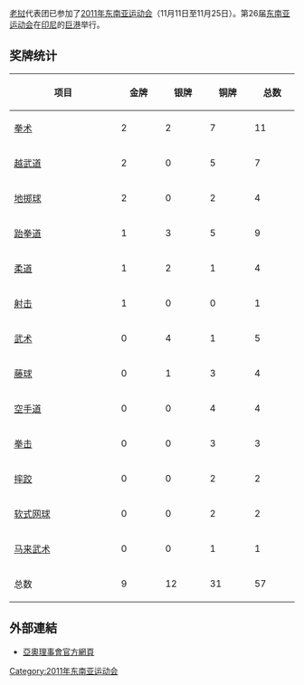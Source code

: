 {{Infobox Country Southeast Asian Games
|NOC=LAO
|games=2011年
|competitors=223
|sports=25
|officials=134
|flagbearer=Saysamone Sengdao (petanque)
|gold=9
|silver=7
|bronze=35
|total=51
|rank=8
}}

[[老挝|老挝]]代表团已参加了[[2011年东南亚运动会|2011年东南亚运动会]]（11月11日至11月25日）。第26届[[东南亚运动会|东南亚运动会]]在[[印尼|印尼]]的[[巨港|巨港]]举行。

== 奖牌统计 ==
{| class="wikitable sortable" style="text-align:center;"
|-
! width=200|项目
|bgcolor=gold width=70|'''金牌''' 
|bgcolor=silver width=70|'''银牌''' 
|bgcolor=#cc9966 width=70|'''铜牌'''
!width=70|总数
|-
|align=left| [[2011年东南亚运动会拳术比赛|拳术]] || 2 || 2 || 7 || 11
|-
|align=left| [[2011年东南亚运动会越武道比赛|越武道]] || 2 || 0 || 5 || 7
|-
|align=left| [[2011年东南亚运动会地掷球比赛|地掷球]] || 2 || 0 || 2 || 4
|-
|align=left| [[2011年东南亚运动会跆拳道比赛|跆拳道]] || 1 || 3 || 5 || 9
|-
|align=left| [[2011年东南亚运动会柔道比赛|柔道]] || 1 || 2 || 1 || 4
|-
|align=left| [[2011年东南亚运动会射击比赛|射击]] || 1 || 0 || 0 || 1
|-
|align=left| [[2011年东南亚运动会武术比赛|武术]] || 0 || 4 || 1 || 5
|-
|align=left| [[2011年东南亚运动会藤球比赛|藤球]] || 0 || 1 || 3 || 4
|-
|align=left| [[2011年东南亚运动会空手道比赛|空手道]] || 0 || 0 || 4 || 4
|-
|align=left| [[2011年东南亚运动会拳击比赛|拳击]] || 0 || 0 || 3 || 3
|-
|align=left| [[2011年东南亚运动会摔跤比赛|摔跤]] || 0 || 0 || 2 || 2
|-
|align=left| [[2011年东南亚运动会软式网球比赛|软式网球]] || 0 || 0 || 2 || 2
|-
|align=left| [[2011年东南亚运动会马来武术比赛|马来武术]] || 0 || 0 || 1 || 1
|-
! 总数 || 9 || 12 || 31 || 57
|}

== 外部連結 ==
<references />
* [https://web.archive.org/web/20090303150302/http://ocasia.org/regional_games.asp 亞奧理事會官方網頁]


{{2011年东南亚运动会国家代表团}}

[[Category:2011年东南亚运动会|Category:2011年东南亚运动会]]